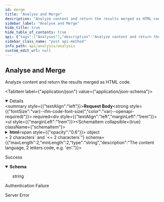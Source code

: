 ```yaml
---
id: merge
title: "Analyse and Merge"
description: "Analyze content and return the results merged as HTML code."
sidebar_label: "Analyse and Merge"
hide_title: true
hide_table_of_contents: true
api: {"tags":["Analyses"],"description":"Analyze content and return the results merged as HTML code.","operationId":"merge","requestBody":{"content":{"application/json":{"schema":{"required":["language","scope"],"type":"object","properties":{"html":{"type":"object","properties":{"fragment":{"type":"string","description":"The html fragment to analyze."},"page":{"type":"string","description":"The html page to analyze, either fragment or page should be present"}},"description":"The html fragment or html page to analyze.","title":"Html"},"url":{"type":"string","description":"The url of the page to analyze.","format":"url"},"urlClient":{"type":"string","description":"The client which the analysis should use to extract the content, by default chrome is used.","enum":["CHROME","PLAIN_HTTP","CHROME, PLAIN_HTTP"]},"language":{"maxLength":2,"minLength":2,"type":"string","description":"The content language, 2 letters code, e.g. 'en'."},"text":{"type":"string","description":"A textual fragment."},"exclude":{"type":"array","description":"An array of item IDs to exclude from the analysis results.","items":{"type":"string","description":"An array of item IDs to exclude from the analysis results.","format":"url"}},"scope":{"type":"string","description":"The scope of the analysis, one of 'local', 'network', 'cloud-only', 'network-only' or 'all'."},"matches":{"type":"integer","description":"Filter out results that don't have at least the specified number of occurrences. By default 1.","format":"int32"},"links":{"type":"string","description":"When returning an interpolated HTML results, matches should have the 'wl-link' class. By default 'no'."}},"description":"The request","title":"Request"}}},"required":true},"responses":{"200":{"description":"Success","content":{"text/html":{"schema":{"type":"string"}}}},"401":{"description":"Authentication Failure"},"500":{"description":"Server Error"}},"security":[{"ApiKey":[]}],"method":"post","path":"/merge","servers":[{"url":"https://api.wordlift.io/analysis"}],"securitySchemes":{"ApiKey":{"type":"apiKey","name":"Authorization","in":"header"}},"jsonRequestBodyExample":{"html":{"fragment":"string","page":"string"},"url":"string","urlClient":"CHROME","language":"string","text":"string","exclude":["string"],"scope":"string","matches":0,"links":"string"},"info":{"title":"Analysis","description":"Analyse content using Linked Data and Knowledge Graphs.","termsOfService":"https://wordlift.io/terms-of-service/","contact":{"name":"WordLift","url":"https://wordlift.io","email":"hello@wordlift.io"},"license":{"name":"(c) copyright 2022-present WordLift","url":"https://wordlift.io"},"version":"1.0"},"postman":{"name":"Analyse and Merge","description":{"content":"Analyze content and return the results merged as HTML code.","type":"text/plain"},"url":{"path":["merge"],"host":["{{baseUrl}}"],"query":[],"variable":[]},"header":[{"key":"Content-Type","value":"application/json"},{"key":"Accept","value":"text/html"}],"method":"POST","body":{"mode":"raw","raw":"\"\"","options":{"raw":{"language":"json"}}},"auth":{"type":"apikey","apikey":[{"type":"any","value":"Authorization","key":"key"},{"type":"any","value":"<API Key>","key":"value"},{"type":"any","value":"header","key":"in"}]}}}
sidebar_class_name: "post api-method"
info_path: api/analysis/analysis
custom_edit_url: null
---
```



## Analyse and Merge



Analyze content and return the results merged as HTML code.

<MimeTabs><TabItem label={"application/json"} value={"application/json-schema"}><details style={{}} data-collapsed={false} open={true}><summary style={{"textAlign":"left"}}><strong>Request Body</strong><strong style={{"fontSize":"var(--ifm-code-font-size)","color":"var(--openapi-required)"}}> required</strong></summary><div style={{"textAlign":"left","marginLeft":"1rem"}}></div><ul style={{"marginLeft":"1rem"}}><SchemaItem collapsible={true} className={"schemaItem"}><details style={{}}><summary style={{}}><strong>html</strong><span style={{"opacity":"0.6"}}> object</span></summary><div style={{"marginLeft":"1rem"}}><div style={{"marginTop":".5rem","marginBottom":".5rem"}}>

The html fragment or html page to analyze.

</div><SchemaItem collapsible={false} name={"fragment"} required={false} schemaName={"string"} qualifierMessage={undefined} schema={{"type":"string","description":"The html fragment to analyze."}}></SchemaItem><SchemaItem collapsible={false} name={"page"} required={false} schemaName={"string"} qualifierMessage={undefined} schema={{"type":"string","description":"The html page to analyze, either fragment or page should be present"}}></SchemaItem></div></details></SchemaItem><SchemaItem collapsible={false} name={"url"} required={false} schemaName={"url"} qualifierMessage={undefined} schema={{"type":"string","description":"The url of the page to analyze.","format":"url"}}></SchemaItem><SchemaItem collapsible={false} name={"urlClient"} required={false} schemaName={"string"} qualifierMessage={"**Possible values:** [`CHROME`, `PLAIN_HTTP`, `CHROME, PLAIN_HTTP`]"} schema={{"type":"string","description":"The client which the analysis should use to extract the content, by default chrome is used.","enum":["CHROME","PLAIN_HTTP","CHROME, PLAIN_HTTP"]}}></SchemaItem><SchemaItem collapsible={false} name={"language"} required={true} schemaName={"string"} qualifierMessage={"**Possible values:** `>= 2 characters` and `<= 2 characters`"} schema={{"maxLength":2,"minLength":2,"type":"string","description":"The content language, 2 letters code, e.g. 'en'."}}></SchemaItem><SchemaItem collapsible={false} name={"text"} required={false} schemaName={"string"} qualifierMessage={undefined} schema={{"type":"string","description":"A textual fragment."}}></SchemaItem><SchemaItem collapsible={false} name={"exclude"} required={false} schemaName={"url[]"} qualifierMessage={undefined} schema={{"type":"array","description":"An array of item IDs to exclude from the analysis results.","items":{"type":"string","description":"An array of item IDs to exclude from the analysis results.","format":"url"}}}></SchemaItem><SchemaItem collapsible={false} name={"scope"} required={true} schemaName={"string"} qualifierMessage={undefined} schema={{"type":"string","description":"The scope of the analysis, one of 'local', 'network', 'cloud-only', 'network-only' or 'all'."}}></SchemaItem><SchemaItem collapsible={false} name={"matches"} required={false} schemaName={"int32"} qualifierMessage={undefined} schema={{"type":"integer","description":"Filter out results that don't have at least the specified number of occurrences. By default 1.","format":"int32"}}></SchemaItem><SchemaItem collapsible={false} name={"links"} required={false} schemaName={"string"} qualifierMessage={undefined} schema={{"type":"string","description":"When returning an interpolated HTML results, matches should have the 'wl-link' class. By default 'no'."}}></SchemaItem></ul></details></TabItem></MimeTabs><div><ApiTabs><TabItem label={"200"} value={"200"}><div>

Success

</div><div><MimeTabs schemaType={"response"}><TabItem label={"text/html"} value={"text/html"}><SchemaTabs><TabItem label={"Schema"} value={"Schema"}><details style={{}} data-collapsed={false} open={true}><summary style={{"textAlign":"left"}}><strong>Schema</strong></summary><div style={{"textAlign":"left","marginLeft":"1rem"}}></div><ul style={{"marginLeft":"1rem"}}><div style={{"marginTop":".5rem","marginBottom":".5rem","marginLeft":"1rem"}}>

string

</div></ul></details></TabItem></SchemaTabs></TabItem></MimeTabs></div></TabItem><TabItem label={"401"} value={"401"}><div>

Authentication Failure

</div><div></div></TabItem><TabItem label={"500"} value={"500"}><div>

Server Error

</div><div></div></TabItem></ApiTabs></div>
      